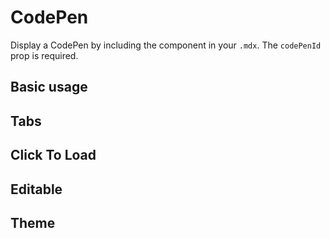

<Meta title="Components/CodePen" component={CodePen} />

# CodePen

Display a CodePen by including the component in your `.mdx`. The `codePenId` prop is required.

<Props of={CodePen} />

## Basic usage

<Preview>
  <CodePen codePenId="PNaGbb" />
</Preview>

## Tabs

<Preview>
  <CodePen codePenId="PNaGbb" tabs={['js', 'result']} />
</Preview>

## Click To Load

<Preview>
  <CodePen codePenId="PNaGbb" clickToLoad />
</Preview>

## Editable

<Preview>
  <CodePen codePenId="PNaGbb" editable tabs={['js', 'result']} />
</Preview>

## Theme

<Preview>
  <CodePen codePenId="PNaGbb" tabs={['js', 'result']} theme="light" />
</Preview>
